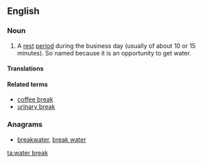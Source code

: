 ==English==

===Noun===
{{en-noun|sg=[[water]] [[break]]}}

# A [[rest]] [[period]] during the business day (usually of about 10 or 15 minutes). So named because it is an opportunity to get water.

====Translations====
{{trans-top|a rest period during the business day providing the opportunity to drink water}}
{{trans-mid}}
{{trans-bottom}}

====Related terms====
* [[coffee break]]
* [[urinary break]]

===Anagrams===
* [[breakwater#English|breakwater]], [[break water#English|break water]]

[[ta:water break]]